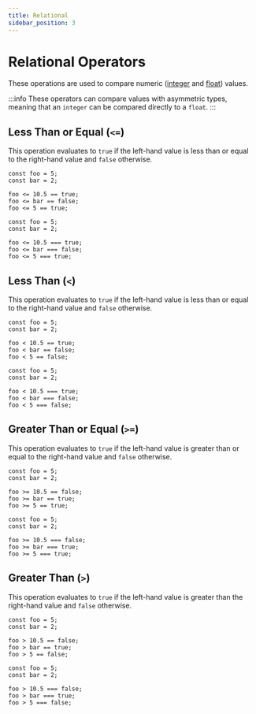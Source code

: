 ```yaml
---
title: Relational
sidebar_position: 3
---
```



# Relational Operators

These operations are used to compare numeric ([integer](../primitive/number#integer) and [float](../primitive/number#float)) values.

:::info
These operators can compare values with asymmetric types, meaning that an `integer` can be compared directly to a `float`.
:::

## Less Than or Equal (`<=`)

This operation evaluates to `true` if the left-hand value is less than or equal to the right-hand value and `false` otherwise.

<Tabs>
<TabItem value="knot" label="Knot">

```knot
const foo = 5;
const bar = 2;

foo <= 10.5 == true;
foo <= bar == false;
foo <= 5 == true;
```

</TabItem>
<TabItem value="tsx" label="TypeScript">

```tsx
const foo = 5;
const bar = 2;

foo <= 10.5 === true;
foo <= bar === false;
foo <= 5 === true;
```

</TabItem>
</Tabs>

## Less Than (`<`)

This operation evaluates to `true` if the left-hand value is less than or equal to the right-hand value and `false` otherwise.

<Tabs>
<TabItem value="knot" label="Knot">

```knot
const foo = 5;
const bar = 2;

foo < 10.5 == true;
foo < bar == false;
foo < 5 == false;
```

</TabItem>
<TabItem value="tsx" label="TypeScript">

```tsx
const foo = 5;
const bar = 2;

foo < 10.5 === true;
foo < bar === false;
foo < 5 === false;
```

</TabItem>
</Tabs>

## Greater Than or Equal (`>=`)

This operation evaluates to `true` if the left-hand value is greater than or equal to the right-hand value and `false` otherwise.

<Tabs>
<TabItem value="knot" label="Knot">

```knot
const foo = 5;
const bar = 2;

foo >= 10.5 == false;
foo >= bar == true;
foo >= 5 == true;
```

</TabItem>
<TabItem value="tsx" label="TypeScript">

```tsx
const foo = 5;
const bar = 2;

foo >= 10.5 === false;
foo >= bar === true;
foo >= 5 === true;
```

</TabItem>
</Tabs>

## Greater Than (`>`)

This operation evaluates to `true` if the left-hand value is greater than the right-hand value and `false` otherwise.

<Tabs>
<TabItem value="knot" label="Knot">

```knot
const foo = 5;
const bar = 2;

foo > 10.5 == false;
foo > bar == true;
foo > 5 == false;
```

</TabItem>
<TabItem value="tsx" label="TypeScript">

```tsx
const foo = 5;
const bar = 2;

foo > 10.5 === false;
foo > bar === true;
foo > 5 === false;
```

</TabItem>
</Tabs>
